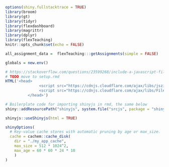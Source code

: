 ```r
options(shiny.fullstacktrace = TRUE)
library(broom)
library(gt)
library(tidyr)
library(flexdashboard)
library(magrittr)
library(dplyr)
library(flexTeaching)
knitr::opts_chunk$set(echo = FALSE)

all_assignment_data =  flexTeaching:::getAssignments(simple = FALSE)

globals = new.env()
```
```r

# https://stackoverflow.com/questions/23599268/include-a-javascript-file-in-shiny-app
# TODO move to setup.rmd
HTML('<head>
               <script src="https://cdnjs.cloudflare.com/ajax/libs/jszip/3.6.0/jszip.js"></script>
               <script src="https://cdnjs.cloudflare.com/ajax/libs/FileSaver.js/1.3.8/FileSaver.js"></script>
          </head>')

```

```r
# Boilerplate code for importing shinyjs in rmd, the same below
shiny::addResourcePath("shinyjs", system.file("srcjs", package = "shinyjs"))
```
```r
shinyjs::useShinyjs(html = TRUE)

```
<script src="shinyjs/inject.js"></script>

```r
shinyOptions(
  # Key-value cache stores with automatic pruning by age or max_size.
  cache = cachem::cache_disk(
    dir = "./my_app_cache",
    max_size = 512 * 1024^2,
    max_age = 60 * 60 * 24 * 10
    )
)
```
